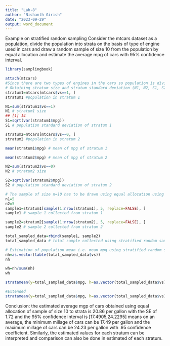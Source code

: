 ---
title: "Lab-8"
author: "Nishanth Girish"
date: "2023-09-29"
output: word_document
---

Example on stratified random sampling
Consider the mtcars dataset as a population, divide the population
into strata on the basis of type of engine used in cars and draw a random
sample of size 10 from the population by equal allocation and estimate the
average mpg of cars with 95% confidence interval. 

```{r}
library(samplingbook)

```


```{r}
attach(mtcars)
#Since there are two types of engines in the cars so population is divided into two strata i.e. vs=1 and vs=0 and then the sample of size 10 will be allocated to strata using equal allocation : stratasamp()
# Obtaining stratum size and stratum standard deviation (N1, N2, S1, S2)
stratum1=mtcars[mtcars$vs==1, ]
stratum1 #population in stratum 1

N1=sum(stratum1$vs==1)
N1 # stratum1 size
## [1] 14
S1=sqrt(var(stratum1$mpg))
S1 # population standard deviation of stratum 1
```


```{r}
stratum2=mtcars[mtcars$vs==0, ]
stratum2 #population in stratum 2
```


```{r}
mean(stratum1$mpg) # mean of mpg of stratum 1

mean(stratum2$mpg) # mean of mpg of stratum 2

```


```{r}
N2=sum(stratum2$vs==0)
N2 # stratum2 size

S2=sqrt(var(stratum2$mpg))
S2 # population standard deviation of stratum 2
```


```{r}
# The sample of size n=10 has to be drawn using equal allocation using SRSWOR.i.e.
n1=5
n2=5
sample1=stratum1[sample(1:nrow(stratum1), 5, replace=FALSE), ]
sample1 # sample 1 collected from stratum 1
```


```{r}
sample2=stratum2[sample(1:nrow(stratum2), 5, replace=FALSE), ]
sample2 # sample 2 collected from stratum 2
```


```{r}
total_sampled_data=rbind(sample1, sample2)
total_sampled_data # total sample collected using stratified random sampling
```


```{r}
# Estimation of population mean i.e. mean mpg using stratified random sample: stratamean()
nh=as.vector(table(total_sampled_data$vs))
nh

wh=nh/sum(nh)
wh

stratamean(y=total_sampled_data$mpg, h=as.vector(total_sampled_data$vs), wh=wh)

#Extended
stratamean(y=total_sampled_data$mpg, h=as.vector(total_sampled_data$vs), wh=wh, eae=TRUE)
```
Conclusion: the estimated average mgp of cars obtained using equal allocation
of sample of size 10 to strata is 20.86 per gallon with the SE of 1.72 and
the 95% confidence interval is [17.4905,24.2295] means on an average, the
minimum millage of cars can be 17.49 per gallon and the maximum millage of
cars can be 24.23 per gallon with .95 confidence coefficient. Similarly, the
estimated values for each stratum can be interpreted and comparison can also
be done in estimated of each stratum.

